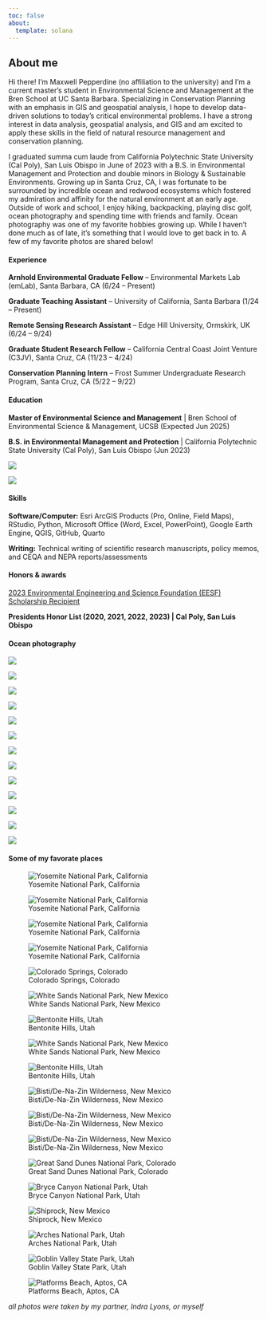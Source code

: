 ```yaml
---
toc: false
about:
  template: solana
---
```


## About me

Hi there! I'm Maxwell Pepperdine (no affiliation to the university) and I'm a current master's student in Environmental Science and Management at the Bren School at UC Santa Barbara. Specializing in Conservation Planning with an emphasis in GIS and geospatial analysis, I hope to develop data-driven solutions to today’s critical environmental problems. I have a strong interest in data analysis, geospatial analysis, and GIS and am excited to apply these skills in the field of natural resource management and conservation planning.

I graduated summa cum laude from California Polytechnic State University (Cal Poly), San Luis Obispo in June of 2023 with a B.S. in Environmental Management and Protection and double minors in Biology & Sustainable Environments. Growing up in Santa Cruz, CA, I was fortunate to be surrounded by incredible ocean and redwood ecosystems which fostered my admiration and affinity for the natural environment at an early age. Outside of work and school, I enjoy hiking, backpacking, playing disc golf, ocean photography and spending time with friends and family. Ocean photography was one of my favorite hobbies growing up. While I haven't done much as of late, it's something that I would love to get back in to. A few of my favorite photos are shared below!

::: panel-tabset
#### Experience

**Arnhold Environmental Graduate Fellow** – Environmental Markets Lab (emLab), Santa Barbara, CA (6/24 – Present)

**Graduate Teaching Assistant** – University of California, Santa Barbara (1/24 – Present)

**Remote Sensing Research Assistant** – Edge Hill University, Ormskirk, UK (6/24 – 9/24)

**Graduate Student Research Fellow** – California Central Coast Joint Venture (C3JV), Santa Cruz, CA (11/23 – 4/24)

**Conservation Planning Intern** – Frost Summer Undergraduate Research Program, Santa Cruz, CA (5/22 – 9/22)

#### Education

**Master of Environmental Science and Management** \| Bren School of Environmental Science & Management, UCSB (Expected Jun 2025)

**B.S. in Environmental Management and Protection** \| California Polytechnic State University (Cal Poly), San Luis Obispo (Jun 2023)

::: {layout-ncol="2"}
![](photos/bren_logo.png){.rounded-hover}

![](photos/cal_poly_logo.png){.rounded-hover}
:::

#### Skills

**Software/Computer:** Esri ArcGIS Products (Pro, Online, Field Maps), RStudio, Python, Microsoft Office (Word, Excel, PowerPoint), Google Earth Engine, QGIS, GitHub, Quarto

**Writing:** Technical writing of scientific research manuscripts, policy memos, and CEQA and NEPA reports/assessments

#### Honors & awards

[2023 Environmental Engineering and Science Foundation (EESF) Scholarship Recipient](https://www.eesfoundation.org/scholarship/ScholarshipRecipients-2023.php)

**Presidents Honor List (2020, 2021, 2022, 2023) \| Cal Poly, San Luis Obispo**

#### Ocean photography

::: {layout-ncol="2"}
![](photos/turtle1.jpg){.rounded-hover}

![](photos/turtle3.jpg){.rounded-hover}

![](photos/turtle2.jpg){.rounded-hover}

![](photos/turtle03.jpg){.rounded-hover}

![](photos/turtle4.jpg){.rounded-hover}

![](photos/turtle6.jpg){.rounded-hover}

![](photos/wave1.jpg){.rounded-hover}

![](photos/wave2.jpg){.rounded-hover}

![](photos/wave3.jpg){.rounded-hover}

![](photos/wave4.jpg){.rounded-hover}

![](photos/fish.jpg){.rounded-hover}

![](photos/turtle7.jpg){.rounded-hover}

![](photos/turtle5.jpg){.rounded-hover}
:::

#### Some of my favorate places

::: {layout-ncol="2"}
![Yosemite National Park, California](photos/land0.jpg){.rounded-hover}

![Yosemite National Park, California](photos/land01.jpg){.rounded-hover}

![Yosemite National Park, California](photos/land03.jpg){.rounded-hover}

![Yosemite National Park, California](photos/land02.jpg){.rounded-hover}

![Colorado Springs, Colorado](photos/land04.jpg){.rounded-hover}

![White Sands National Park, New Mexico](photos/land1.jpg){.rounded-hover}

![Bentonite Hills, Utah](photos/land3.jpg){.rounded-hover}

![White Sands National Park, New Mexico](photos/land2.jpg){.rounded-hover}

![Bentonite Hills, Utah](photos/land4.jpg){.rounded-hover}

![Bisti/De-Na-Zin Wilderness, New Mexico](photos/land5.jpg){.rounded-hover}

![Bisti/De-Na-Zin Wilderness, New Mexico](photos/land6.jpg){.rounded-hover}

![Bisti/De-Na-Zin Wilderness, New Mexico](photos/land7.jpg){.rounded-hover}

![Great Sand Dunes National Park, Colorado](photos/land8.jpg){.rounded-hover}

![Bryce Canyon National Park, Utah](photos/land9.jpg){.rounded-hover}

![Shiprock, New Mexico](photos/land10.jpg){.rounded-hover}

![Arches National Park, Utah](photos/land11.jpg){.rounded-hover}

![Goblin Valley State Park, Utah](photos/land12.jpg){.rounded-hover}

![Platforms Beach, Aptos, CA](photos/land13.jpg){.rounded-hover}

*all photos were taken by my partner, Indra Lyons, or myself*
:::
:::
